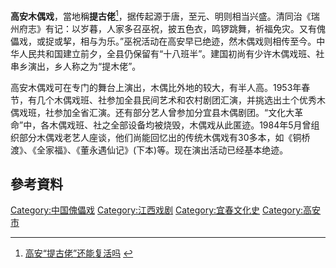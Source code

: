 '''高安木偶戏'''，當地稱'''提古佬'''<ref>[http://xxgk.gaoan.gov.cn/xxgk/whj/xxgk/gzdt/zwdt/2011-04/201104181635345156.html 高安“提古佬”还能复活吗] {{webarchive|url=https://web.archive.org/web/20110903012526/http://xxgk.gaoan.gov.cn/xxgk/whj/xxgk/gzdt/zwdt/2011-04/201104181635345156.html |date=2011-09-03 }}</ref>，据传起源于唐，至元、明则相当兴盛。清同治《瑞州府志》有记：以岁暮，人家多召巫祝，披五色衣，鸣锣跳舞，祈福免灾。又有傀儡戏，或捉或挈，相与为乐。”巫祝活动在高安早已绝迹，然木偶戏则相传至今。中华人民共和国建立前夕，全县仍保留有“十八班半”。建国初尚有少许木偶戏班、社串乡演出，乡人称之为“提木佬”。

高安木偶戏可在专门的舞台上演出，木偶比外地的较大，有半人高。1953年春节，有几个木偶戏班、社参加全县民间艺术和农村剧团汇演，并挑选出土个优秀木偶戏班，社参加全省汇演。还有部分艺人曾参加分宜县木偶剧团。“文化大革命”中，各木偶戏班、社之全部设备均被烧毁，木偶戏从此匿迹。1984年5月曾组织部分木偶戏老艺人座谈，他们尚能回忆出的传统木偶戏有30多本，如《铜桥渡》、《全家福》、《董永遇仙记》(下本)等。现在演出活动已经基本绝迹。

==參考資料==
{{reflist}}

{{文化小作品}}
[[Category:中国傀儡戏|Category:中国傀儡戏]]
[[Category:江西戏剧|Category:江西戏剧]]
[[Category:宜春文化史|Category:宜春文化史]]
[[Category:高安市|Category:高安市]]